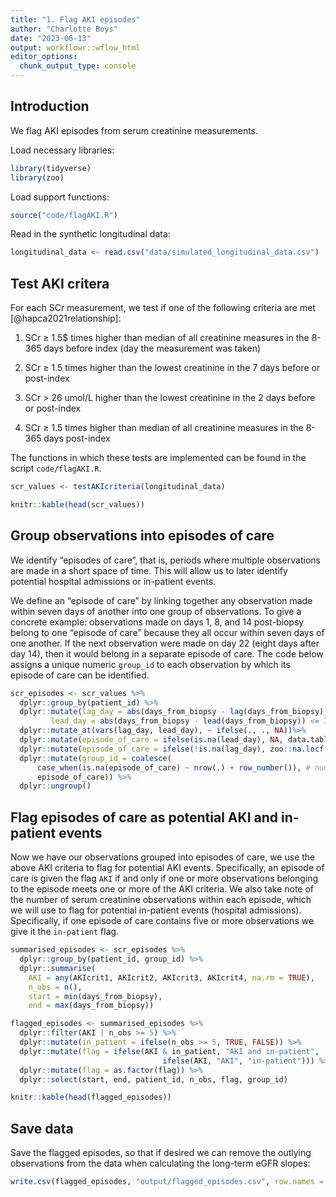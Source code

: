 ```yaml
---
title: "1. Flag AKI episodes"
author: "Charlotte Boys"
date: "2023-06-13"
output: workflowr::wflow_html
editor_options:
  chunk_output_type: console
---
```


## Introduction

We flag AKI episodes from serum creatinine measurements.

Load necessary libraries:
```r
library(tidyverse)
library(zoo)
```

Load support functions:
```r
source("code/flagAKI.R")
```

Read in the synthetic longitudinal data:
```r
longitudinal_data <- read.csv("data/simulated_longitudinal_data.csv")
```

## Test AKI critera 

For each SCr measurement, we test if one of the following criteria are met [@hapca2021relationship]:

1. SCr $\geq$ 1.5$ times higher than median of all creatinine measures in the 8-365 days before index (day the measurement was taken)

2. SCr $\geq$ 1.5 times higher than the lowest creatinine in the 7 days before or post-index

3. SCr $>$ 26 umol/L higher than the lowest creatinine in the 2 days before or post-index

4. SCr $\geq$ 1.5 times higher than median of all creatinine measures in the 8-365 days post-index

The functions in which these tests are implemented can be found in the script `code/flagAKI.R`.

```r
scr_values <- testAKIcriteria(longitudinal_data)
```

```r
knitr::kable(head(scr_values))
```

## Group observations into episodes of care

We identify "episodes of care", that is, periods where multiple observations are made in a short space of time. This will allow us to later identify potential hospital admissions or in-patient events.

We define an "episode of care" by linking together any observation made within seven days of another into one group of observations. To give a concrete example: observations made on days 1, 8, and 14 post-biopsy belong to one "episode of care" because they all occur within seven days of one another. If the next observation were made on day 22 (eight days after day 14), then it would belong in a separate episode of care. The code below assigns a unique numeric `group_id` to each observation by which its episode of care can be identified.

```r
scr_episodes <- scr_values %>%
  dplyr::group_by(patient_id) %>%
  dplyr::mutate(lag_day = abs(days_from_biopsy - lag(days_from_biopsy)) <= 7,
         lead_day = abs(days_from_biopsy - lead(days_from_biopsy)) <= 7) %>%
  dplyr::mutate_at(vars(lag_day, lead_day), ~ ifelse(., ., NA))%>%
  dplyr::mutate(episode_of_care = ifelse(is.na(lead_day), NA, data.table::rleid(lead_day))) %>%
  dplyr::mutate(episode_of_care = ifelse(!is.na(lag_day), zoo::na.locf(episode_of_care, na.rm = FALSE), episode_of_care)) %>%
  dplyr::mutate(group_id = coalesce(
      case_when(is.na(episode_of_care) ~ nrow(.) + row_number()), # number of rows in df plus row number ensures unique ID
      episode_of_care)) %>%
  dplyr::ungroup()
```

## Flag episodes of care as potential AKI and in-patient events

Now we have our observations grouped into episodes of care, we use the above AKI criteria to flag for potential AKI events. Specifically, an episode of care is given the flag `AKI` if and only if one or more observations belonging to the episode meets one or more of the AKI criteria. We also take note of the number of serum creatinine observations within each episode, which we will use to flag for potential in-patient events (hospital admissions). Specifically, if one episode of care contains five or more observations we give it the `in-patient` flag.

```r
summarised_episodes <- scr_episodes %>%
  dplyr::group_by(patient_id, group_id) %>%
  dplyr::summarise(
    AKI = any(AKIcrit1, AKIcrit2, AKIcrit3, AKIcrit4, na.rm = TRUE), 
    n_obs = n(),
    start = min(days_from_biopsy),
    end = max(days_from_biopsy))

flagged_episodes <- summarised_episodes %>%
  dplyr::filter(AKI | n_obs >= 5) %>%
  dplyr::mutate(in_patient = ifelse(n_obs >= 5, TRUE, FALSE)) %>%
  dplyr::mutate(flag = ifelse(AKI & in_patient, "AKI and in-patient",
                                  ifelse(AKI, "AKI", "in-patient"))) %>%
  dplyr::mutate(flag = as.factor(flag)) %>%
  dplyr::select(start, end, patient_id, n_obs, flag, group_id)
```

```r
knitr::kable(head(flagged_episodes))
```

## Save data

Save the flagged episodes, so that if desired we can remove the outlying observations from the data when calculating the long-term eGFR slopes:

```r
write.csv(flagged_episodes, "output/flagged_episodes.csv", row.names = FALSE)
```
